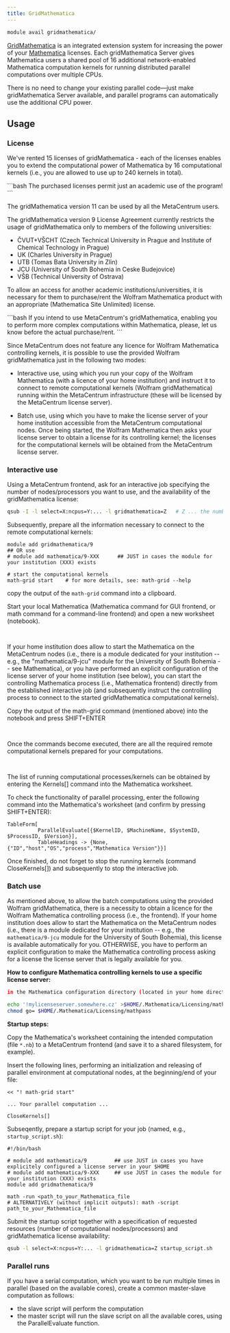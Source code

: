 ```yaml
---
title: GridMathematica
---
```

```bash
module avail gridmathematica/
```

[GridMathematica](https://www.wolfram.com/gridmathematica/) is an integrated extension system for increasing the power of your [Mathematica](../../software/sw-list/wolfram-math.md) licenses. Each gridMathematica Server gives Mathematica users a shared pool of 16 additional network-enabled Mathematica computation kernels for running distributed parallel computations over multiple CPUs.

There is no need to change your existing parallel code—just make gridMathematica Server available, and parallel programs can automatically use the additional CPU power. 

## Usage

### License

We've rented 15 licenses of gridMathematica - each of the licenses enables you to extend the computational power of Mathematica by 16 computational kernels (i.e., you are allowed to use up to 240 kernels in total).

<Callout type="info">
```bash
The purchased licenses permit just an academic use of the program!
```
</Callout>

The gridMathematica version 11 can be used by all the MetaCentrum users.

The gridMathematica version 9 License Agreement currently restricts the usage of gridMathematica only to members of the following universities:

- ČVUT+VŠCHT (Czech Technical University in Prague and Institute of Chemical Technology in Prague)
- UK (Charles University in Prague)
- UTB (Tomas Bata University in Zlin)
- JCU (University of South Bohemia in Ceske Budejovice)
- VŠB (Technical University of Ostrava)

To allow an access for another academic institutions/universities, it is necessary for them to purchase/rent the Wolfram Mathematica product with an appropriate (Mathematica Site Unlimited) license. 


<Callout  type="info" title="Tip" icon="💡">
```bash
If you intend to use MetaCentrum's gridMathematica, enabling you to perform more complex computations within Mathematica, please, let us know before the actual purchase/rent. 
```
</Callout>


Since MetaCentrum does not feature any licence for Wolfram Mathematica controlling kernels, it is possible to use the provided Wolfram gridMathematica just in the following two modes:

- Interactive use, using which you run your copy of the Wolfram Mathematica (with a licence of your home institution) and instruct it to connect to remote computational kernels (Wolfram gridMathematica) running within the MetaCentrum infrastructure (these will be licensed by the MetaCentrum license server).

- Batch use, using which you have to make the license server of your home institution accessible from the MetaCentrum computational nodes. Once being started, the Wolfram Mathematica then asks your license server to obtain a license for its controlling kernel; the licenses for the computational kernels will be obtained from the MetaCentrum license server.

### Interactive use

Using a MetaCentrum frontend, ask for an interactive job specifying the number of nodes/processors you want to use, and the availability of the gridMathematica license:

```bash
qsub -I -l select=X:ncpus=Y:... -l gridmathematica=Z   # Z ... the number of Mathematica Grid servers required for your job (generally, Z=X*Y)
```

Subsequently, prepare all the information necessary to connect to the remote computational kernels:

```
module add gridmathematica/9
## OR use
# module add mathematica/9-XXX      ## JUST in cases the module for your institution (XXX) exists

# start the computational kernels
math-grid start    # for more details, see: math-grid --help
```

copy the output of the `math-grid` command into a clipboard.

Start your local Mathematica (Mathematica command for GUI frontend, or math command for a command-line frontend) and open a new worksheet (notebook).
```bash
    
```
If your home institution does allow to start the Mathematica on the MetaCentrum nodes (i.e., there is a module dedicated for your institution -- e.g., the "mathematica/9-jcu" module for the University of South Bohemia -- see Mathematica), or you have performed an explicit configuration of the license server of your home institution (see below), you can start the controlling Mathematica process (i.e., Mathematica frontend) directly from the established interactive job (and subsequently instruct the controlling process to connect to the started gridMathematica computational kernels).

Copy the output of the math-grid command (mentioned above) into the notebook and press SHIFT+ENTER
```bash
    
```
Once the commands become executed, there are all the required remote computational kernels prepared for your computations.
```bash
    
```
The list of running computational processes/kernels can be obtained by entering the Kernels[] command into the Mathematica worksheet.

To check the functionality of parallel processing, enter the following command into the Mathematica's worksheet (and confirm by pressing SHIFT+ENTER):

```
TableForm[
          ParallelEvaluate[{$KernelID, $MachineName, $SystemID, $ProcessID, $Version}],
          TableHeadings -> {None,{"ID","host","OS","process","Mathematica Version"}}]
```

Once finished, do not forget to stop the running kernels (command CloseKernels[]) and subsequently to stop the interactive job.

### Batch use

As mentioned above, to allow the batch computations using the provided Wolfram gridMathematica, there is a necessity to obtain a licence for the Wolfram Mathematica controlling process (i.e., the frontend). If your home institution does allow to start the Mathematica on the MetaCentrum nodes (i.e., there is a module dedicated for your institution -- e.g., the `mathematica/9-jcu` module for the University of South Bohemia), this license is available automatically for you. OTHERWISE, you have to perform an explicit configuration to make the Mathematica controlling process asking for a license the license server that is legally available for you.

**How to configure Mathematica controlling kernels to use a specific license server:**

```bash
in the Mathematica configuration directory (located in your home directory), create a file `$HOME/.Mathematica/Licensing/mathpass`, which will contain an identification of your home institution's license server:
```

```bash
echo '!mylicenseserver.somewhere.cz' >$HOME/.Mathematica/Licensing/mathpass
chmod go= $HOME/.Mathematica/Licensing/mathpass
```

**Startup steps:**

Copy the Mathematica's worksheet containing the intended computation (file `*.nb`) to a MetaCentrum frontend (and save it to a shared filesystem, for example).

Insert the following lines, performing an initialization and releasing of parallel environment at computational nodes, at the beginning/end of your file:

```
<< "! math-grid start"

... Your parallel computation ...

CloseKernels[]
```

Subseqently, prepare a startup script for your job (named, e.g., `startup_script.sh`):

```
#!/bin/bash

# module add mathematica/9         ## use JUST in cases you have explicitely configured a license server in your $HOME
# module add mathematica/9-XXX     ## use JUST in cases the module for your institution (XXX) exists
module add gridmathematica/9

math -run <path_to_your_Mathematica_file
# ALTERNATIVELY (without implicit outputs): math -script path_to_your_Mathematica_file
```

Submit the startup script together with a specification of requested resources (number of computational nodes/processors) and gridMathematica license availability:

```bash
qsub -l select=X:ncpus=Y:... -l gridmathematica=Z startup_script.sh   
```

### Parallel runs

If you have a serial computation, which you want to be run multiple times in parallel (based on the available cores), create a common master-slave computation as follows:

- the slave script will perform the computation
- the master script will run the slave script on all the available cores, using the ParallelEvaluate function.




